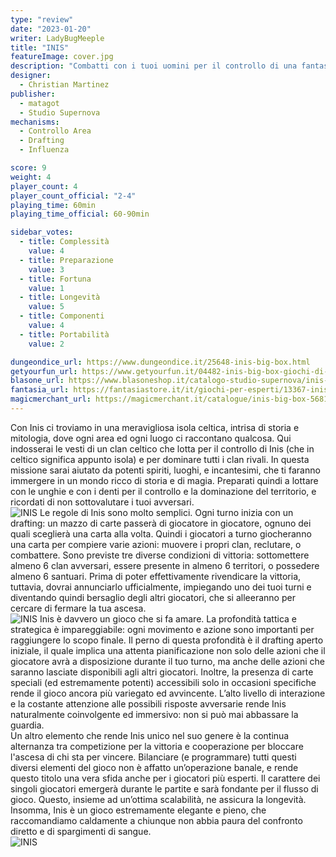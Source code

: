 ```yaml
---
type: "review"
date: "2023-01-20"
writer: LadyBugMeeple
title: "INIS"
featureImage: cover.jpg
description: "Combatti con i tuoi uomini per il controllo di una fantastica isola celtica"
designer:
  - Christian Martinez
publisher:
  - matagot
  - Studio Supernova
mechanisms:
  - Controllo Area
  - Drafting
  - Influenza

score: 9
weight: 4
player_count: 4
player_count_official: "2-4"
playing_time: 60min
playing_time_official: 60-90min

sidebar_votes:
  - title: Complessità
    value: 4
  - title: Preparazione
    value: 3
  - title: Fortuna
    value: 1
  - title: Longevità
    value: 5
  - title: Componenti
    value: 4
  - title: Portabilità
    value: 2

dungeondice_url: https://www.dungeondice.it/25648-inis-big-box.html
getyourfun_url: https://www.getyourfun.it/04482-inis-big-box-giochi-di-carte.html
blasone_url: https://www.blasoneshop.it/catalogo-studio-supernova/inis-big-box-91-1181
fantasia_url: https://fantasiastore.it/it/giochi-per-esperti/13367-inis-big-box.html
magicmerchant_url: https://magicmerchant.it/catalogue/inis-big-box-56819/
---
```


<Setting>
  Con Inis ci troviamo in una meravigliosa isola celtica, intrisa di storia e
  mitologia, dove ogni area ed ogni luogo ci raccontano qualcosa. Qui indosserai
  le vesti di un clan celtico che lotta per il controllo di Inis (che in celtico
  significa appunto isola) e per dominare tutti i clan rivali. In questa
  missione sarai aiutato da potenti spiriti, luoghi, e incantesimi, che ti
  faranno immergere in un mondo ricco di storia e di magia. Preparati quindi a
  lottare con le unghie e con i denti per il controllo e la dominazione del
  territorio, e ricordati di non sottovalutare i tuoi avversari.
  <br />
</Setting>

<img src="./game1.jpg" alt="INIS" />

<Rules>
  Le regole di Inis sono molto semplici. Ogni turno inizia con un drafting: un
  mazzo di carte passerà di giocatore in giocatore, ognuno dei quali sceglierà
  una carta alla volta. Quindi i giocatori a turno giocheranno una carta per
  compiere varie azioni: muovere i propri clan, reclutare, o combattere. Sono
  previste tre diverse condizioni di vittoria: sottomettere almeno 6 clan
  avversari, essere presente in almeno 6 territori, o possedere almeno 6
  santuari. Prima di poter effettivamente rivendicare la vittoria, tuttavia,
  dovrai annunciarlo ufficialmente, impiegando uno dei tuoi turni e diventando
  quindi bersaglio degli altri giocatori, che si alleeranno per cercare di
  fermare la tua ascesa. <br />
</Rules>

<img src="./game2.jpg" alt="INIS" />

<Feedback>
  Inis è davvero un gioco che si fa amare. La profondità tattica e strategica è
  impareggiabile: ogni movimento e azione sono importanti per raggiungere lo
  scopo finale. Il perno di questa profondità è il drafting aperto iniziale, il
  quale implica una attenta pianificazione non solo delle azioni che il
  giocatore avrà a disposizione durante il tuo turno, ma anche delle azioni che
  saranno lasciate disponibili agli altri giocatori. Inoltre, la presenza di
  carte speciali (ed estremamente potenti) accessibili solo in occasioni
  specifiche rende il gioco ancora più variegato ed avvincente. L’alto livello
  di interazione e la costante attenzione alle possibili risposte avversarie
  rende Inis naturalmente coinvolgente ed immersivo: non si può mai abbassare la
  guardia. <br />
  Un altro elemento che rende Inis unico nel suo genere è la continua alternanza
  tra competizione per la vittoria e cooperazione per bloccare l'ascesa di chi sta
  per vincere. Bilanciare (e programmare) tutti questi diversi elementi del gioco
  non è affatto un’operazione banale, e rende questo titolo una vera sfida anche
  per i giocatori più esperti. Il carattere dei singoli giocatori emergerà durante
  le partite e sarà fondante per il flusso di gioco. Questo, insieme ad un’ottima
  scalabilità, ne assicura la longevità. <br />
  Insomma, Inis è un gioco estremamente elegante e pieno, che raccomandiamo
  caldamente a chiunque non abbia paura del confronto diretto e di spargimenti
  di sangue.
  <br />
</Feedback>

<img src="./game3.jpg" alt="INIS" />
